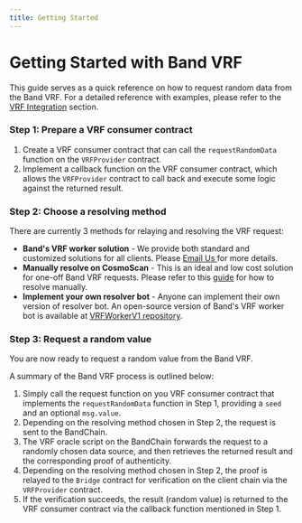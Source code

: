 ```yaml
---
title: Getting Started
---
```


# Getting Started with Band VRF

This guide serves as a quick reference on how to request random data from the Band VRF. For a detailed reference with examples, please refer to the [VRF Integration](/products/vrf/vrf-integration) section.

### Step 1: Prepare a VRF consumer contract

1. Create a VRF consumer contract that can call the `requestRandomData` function on the `VRFProvider` contract.
2. Implement a callback function on the VRF consumer contract, which allows the `VRFProvider` contract to call back and execute some logic against the returned result.

### Step 2: Choose a resolving method

There are currently 3 methods for relaying and resolving the VRF request:

- **Band's VRF worker solution** - We provide both standard and customized solutions for all clients. Please <a href="mailto:bd@bandprotolcol.com?subject=Request for Band's VRF worker solution"> Email Us </a> for more details.
- **Manually resolve on CosmoScan** - This is an ideal and low cost solution for one-off Band VRF requests. Please refer to this [guide](/products/vrf/vrf-integration#manually-request-and-resolve) for how to resolve manually.
- **Implement your own resolver bot** - Anyone can implement their own version of resolver bot. An open-source version of Band's VRF worker bot is available at [VRFWorkerV1 repository](https://github.com/bandprotocol/vrf-worker-v1).

### Step 3: Request a random value

You are now ready to request a random value from the Band VRF.

A summary of the Band VRF process is outlined below:

1. Simply call the request function on you VRF consumer contract that implements the `requestRandomData` function in Step 1, providing a `seed` and an optional `msg.value`.
2. Depending on the resolving method chosen in Step 2, the request is sent to the BandChain.
3. The VRF oracle script on the BandChain forwards the request to a randomly chosen data source, and then retrieves the returned result and the corresponding proof of authenticity.
4. Depending on the resolving method chosen in Step 2, the proof is relayed to the `Bridge` contract for verification on the client chain via the `VRFProvider` contract.
5. If the verification succeeds, the result (random value) is returned to the VRF consumer contract via the callback function mentioned in Step 1.
